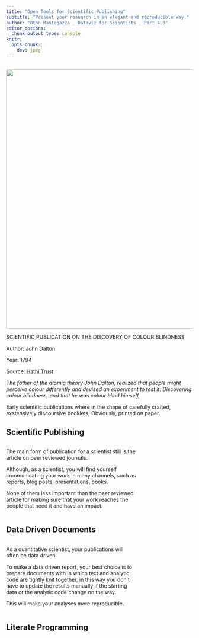 ```yaml
---
title: "Open Tools for Scientific Publishing"
subtitle: "Present your research in an elegant and reproducible way."
author: "Otho Mantegazza _ Dataviz for Scientists _ Part 4.0"
editor_options:  
  chunk_output_type: console
knitr:
  opts_chunk: 
    dev: jpeg
---
```


##

![](img/1794-dalton-color-long.jpg){.absolute top=0 right=550 height="700"}

::: {.caption .absolute left=540 bottom=0}

SCIENTIFIC PUBLICATION ON THE DISCOVERY OF COLOUR BLINDNESS

Author: John Dalton

Year: 1794

Source: [Hathi Trust](https://catalog.hathitrust.org/Record/011812155)

*The father of the atomic theory John Dalton, realized that people might perceive colour differently and devised an experiment to test it. Discovering colour blindness, and that he was colour blind himself,*

Early scientific publications where in the shape of carefully crafted, exstensively discoursive booklets. Obviously, printed on paper.

:::

## Scientific Publishing

::: {.column width="70%"}

The main form of publication for a scientist still is the article on peer reviewed journals.

Although, as a scientist, you will find yourself communicating your work in many channels, such as reports, blog posts, presentations, books.

None of them less important than the peer reviewed article for making sure that your work reaches the people that need it and have an impact.

:::

## Data Driven Documents

::: {.column width="70%"}

As a quantitative scientist, your publications will often be data driven. 

To make a data driven report, your best choice is to prepare documents with in which text and analytic code are tightly knit together, in this way you don't have to update the results manually if the starting data or the analytic code change on the way.

This will make your analyses more reproducible.

:::

## Literate Programming


